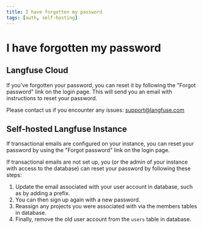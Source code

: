 ```yaml
---
title: I have forgotten my password
tags: [auth, self-hosting]
---
```


# I have forgotten my password

## Langfuse Cloud

If you've forgotten your password, you can reset it by following the "Forgot password" link on the login page. This will send you an email with instructions to reset your password.

Please contact us if you encounter any issues: support@langfuse.com

## Self-hosted Langfuse Instance

If transactional emails are configured on your instance, you can reset your password by using the "Forgot password" link on the login page.

If transactional emails are not set up, you (or the admin of your instance with access to the database) can reset your password by following these steps:

1. Update the email associated with your user account in database, such as by adding a prefix.
2. You can then sign up again with a new password.
3. Reassign any projects you were associated with via the members tables in database.
4. Finally, remove the old user account from the `users` table in database.
